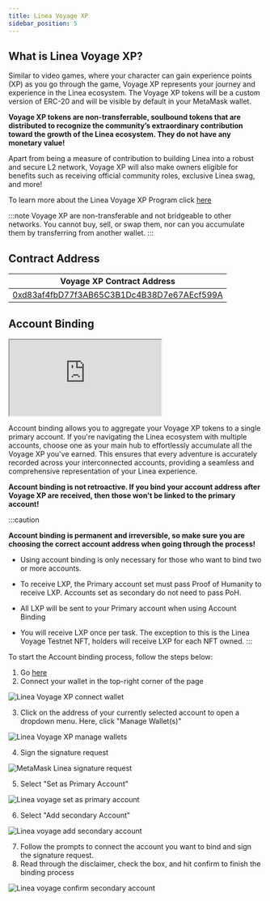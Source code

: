 ```yaml
---
title: Linea Voyage XP
sidebar_position: 5
---
```


## What is Linea Voyage XP?

Similar to video games, where your character can gain experience points (XP) as you go through the game, Voyage XP represents your journey and experience in the Linea ecosystem. The Voyage XP tokens will be a custom version of ERC-20 and will be visible by default in your MetaMask wallet.

**Voyage XP tokens are non-transferrable, soulbound tokens that are distributed to recognize the community’s extraordinary contribution toward the growth of the Linea ecosystem. They do not have any monetary value!**

Apart from being a measure of contribution to building Linea into a robust and secure L2 network, Voyage XP will also make owners eligible for benefits such as receiving official community roles, exclusive Linea swag, and more!

To learn more about the Linea Voyage XP Program click [here](https://linea.mirror.xyz/sl3dN6bP3h0Uxhh5yA_jqy9UFayjqCeChRvOSi1U3B8)

:::note
Voyage XP are non-transferable and not bridgeable to other networks. You cannot buy, sell, or swap them, nor can you accumulate them by transferring from another wallet.
:::

## Contract Address

| Voyage XP Contract Address |
| --- |
| [0xd83af4fbD77f3AB65C3B1Dc4B38D7e67AEcf599A](https://lineascan.build/address/0xd83af4fbD77f3AB65C3B1Dc4B38D7e67AEcf599A) |

## Account Binding

<div class="center-container">
    <div class="video-container">
      <iframe
        class="video-iframe"
        src="https://www.youtube.com/embed/qH5xRiXSMSg?si=k3TO5LpHUWaR-TbU"
        title="Linea Voyage XP: Account Binding Guide"
        allow="accelerometer; autoplay; clipboard-write; encrypted-media; gyroscope; picture-in-picture; web-share"
        allowFullScreen></iframe>
    </div>
</div>

Account binding allows you to aggregate your Voyage XP tokens to a single primary account. If you're navigating the Linea ecosystem with multiple accounts, choose one as your main hub to effortlessly accumulate all the Voyage XP you've earned. This ensures that every adventure is accurately recorded across your interconnected accounts, providing a seamless and comprehensive representation of your Linea experience.

**Account binding is not retroactive. If you bind your account address after Voyage XP are received, then those won't be linked to the primary account!**

:::caution

**Account binding is permanent and irreversible, so make sure you are choosing the correct account address when going through the process!**

- Using account binding is only necessary for those who want to bind two or more accounts.

- To receive LXP, the Primary account set must pass Proof of Humanity to receive LXP. Accounts set as secondary do not need to pass PoH.

- All LXP will be sent to your Primary account when using Account Binding

- You will receive LXP once per task. The exception to this is the Linea Voyage Testnet NFT, holders will receive LXP for each NFT owned.
:::

To start the Account binding process, follow the steps below:

1. Go [here](https://linea.build/activations)
2. Connect your wallet in the top-right corner of the page

<div class="center-container">
  <div class="img-large">
    <img
      src="/img/article_images/Use_Linea/Linea_voyage_xp/Linea_Voyage_connect_wallet.png"
      alt="Linea Voyage XP connect wallet"
    />
  </div>
</div>

3. Click on the address of your currently selected account to open a dropdown menu. Here, click "Manage Wallet(s)"

<div class="center-container">
  <div class="img-large">
    <img
      src="/img/article_images/Use_Linea/Linea_voyage_xp/Linea_Voyage_manage_wallets.png"
      alt="Linea Voyage XP manage wallets"
    />
  </div>
</div>

4. Sign the signature request

<div class="center-container">
  <div class="img-small">
    <img
      src="/img/article_images/Use_Linea/Linea_voyage_xp/Linea_Voyage_signature_request.png"
      alt="MetaMask Linea signature request"
    />
  </div>
</div>

5. Select "Set as Primary Account"

<div class="center-container">
  <div class="img-small">
    <img
      src="/img/article_images/Use_Linea/Linea_voyage_xp/Linea_Voyage_set_primary_account.png"
      alt="Linea voyage set as primary account"
    />
  </div>
</div>

6. Select "Add secondary Account"

<div class="center-container">
  <div class="img-small">
    <img
      src="/img/article_images/Use_Linea/Linea_voyage_xp/Linea_Voyage_set_secondary_account.png"
      alt="Linea voyage add secondary account"
    />
  </div>
</div>

7. Follow the prompts to connect the account you want to bind and sign the signature request.
8. Read through the disclaimer, check the box, and hit confirm to finish the binding process

<div class="center-container">
  <div class="img-small">
    <img
      src="/img/article_images/Use_Linea/Linea_voyage_xp/Linea_Voyage_confirm_accounts.png"
      alt="Linea voyage confirm secondary account"
    />
  </div>
</div>
